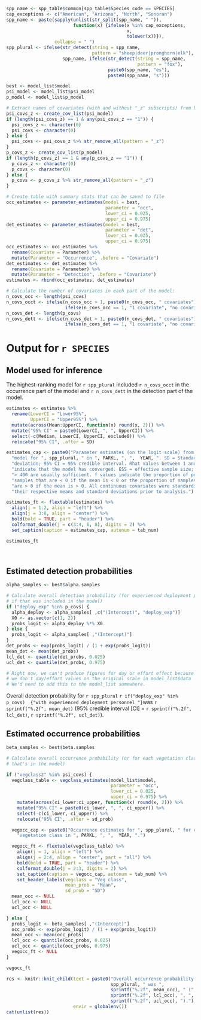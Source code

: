 
```r

spp_name <- spp_table$common[spp_table$Species_code == SPECIES]
cap_exceptions <- c("American", "Arizona", "North", "Sonoran")
spp_name <- paste(sapply(unlist(str_split(spp_name, " ")),
                         function(x) {ifelse(x %in% cap_exceptions,
                                             x,
                                             tolower(x))}),
                  collapse = " ")
spp_plural <- ifelse(str_detect(string = spp_name, 
                                pattern = "sheep|deer|pronghorn|elk"),
                     spp_name, ifelse(str_detect(string = spp_name,
                                                 pattern = "fox"),
                                      paste0(spp_name, "es"), 
                                      paste0(spp_name, "s")))

best <- model_list$model
psi_model <- model_list$psi_model
p_model <- model_list$p_model

# Extract names of covariates (with and without "_z" subscripts) from best model
psi_covs_z <- create_cov_list(psi_model)
if (length(psi_covs_z) == 1 & any(psi_covs_z == "1")) {
  psi_covs_z <- character(0)
  psi_covs <- character(0)
} else {
  psi_covs <- psi_covs_z %>% str_remove_all(pattern = "_z")
}
p_covs_z <- create_cov_list(p_model)
if (length(p_covs_z) == 1 & any(p_covs_z == "1")) {
  p_covs_z <- character(0)
  p_covs <- character(0)
} else {
  p_covs <- p_covs_z %>% str_remove_all(pattern = "_z")
}

# Create table with summary stats that can be saved to file
occ_estimates <- parameter_estimates(model = best,
                                     parameter = "occ",
                                     lower_ci = 0.025,
                                     upper_ci = 0.975)
det_estimates <- parameter_estimates(model = best,
                                     parameter = "det",
                                     lower_ci = 0.025,
                                     upper_ci = 0.975)
occ_estimates <- occ_estimates %>%
  rename(Covariate = Parameter) %>%
  mutate(Parameter = "Occurrence", .before = "Covariate")
det_estimates <- det_estimates %>%
  rename(Covariate = Parameter) %>%
  mutate(Parameter = "Detection", .before = "Covariate")
estimates <- rbind(occ_estimates, det_estimates)

# Calculate the number of covariates in each part of the model:
n_covs_occ <- length(psi_covs)
n_covs_occt <- ifelse(n_covs_occ > 1, paste0(n_covs_occ, " covariates"), 
                      ifelse(n_covs_occ == 1, "1 covariate", "no covariates"))
n_covs_det <- length(p_covs)
n_covs_dett <- ifelse(n_covs_det > 1, paste0(n_covs_det, " covariates"), 
                      ifelse(n_covs_det == 1, "1 covariate", "no covariates"))

```

# Output for `r SPECIES`

## Model used for inference

The highest-ranking model for `r spp_plural` included `r n_covs_occt` in the 
occurrence part of the model and `r n_covs_dett` in the detection part of the
model.

```r

estimates <- estimates %>%
  rename(LowerCI = "Lower95%",
         UpperCI = "Upper95%") %>%
  mutate(across(Mean:UpperCI, function(x) round(x, 2))) %>%
  mutate("95% CI" = paste0(LowerCI, ", ", UpperCI)) %>%
  select(-c(Median, LowerCI, UpperCI, exclude0)) %>%
  relocate("95% CI", .after = SD)

estimates_cap <- paste0("Parameter estimates (on the logit scale) from a ",
  "model for ", spp_plural, " in ", PARKL, ", ",  YEAR, ". SD = Standard ",
  "deviation; 95% CI = 95% credible interval. Rhat values between 1 and 1.05 ",
  "indicate that the model has converged. ESS = effective sample size; values ",
  "> 400 are usually sufficient. f values indicate the proportion of posterior ",
  "samples that are < 0 if the mean is < 0 or the proportion of samples that ",
  "are > 0 if the mean is > 0. All continuous covariates were standardized by ",
  "their respective means and standard deviations prior to analysis.")

estimates_ft <- flextable(estimates) %>%
  align(j = 1:2, align = "left") %>%
  align(j = 3:8, align = "center") %>%
  bold(bold = TRUE, part = "header") %>%
  colformat_double(j = c(3:4, 6, 8), digits = 2) %>%
  set_caption(caption = estimates_cap, autonum = tab_num)

```

```r

estimates_ft

```

<br>

## Estimated detection probabilities

```r

alpha_samples <- best$alpha.samples

# Calculate overall detection probability (for experienced deployment personnel
# if that was included in the model)
if ("deploy_exp" %in% p_covs) {
  alpha_deploy <- alpha_samples[ ,c("(Intercept)", "deploy_exp")]
  X0 <- as.vector(c(1, 2))
  probs_logit <- alpha_deploy %*% X0
} else {
  probs_logit <- alpha_samples[ ,"(Intercept)"]
}
det_probs <- exp(probs_logit) / (1 + exp(probs_logit))
mean_det <- mean(det_probs)
lcl_det <- quantile(det_probs, 0.025)
ucl_det <- quantile(det_probs, 0.975)

# Right now, we can't produce figures for day or effort effect because 
# we don't day/effort values on the original scale in model_list$data
# We'd need to add this to the model_list somewhere.

```

Overall detection probability for `r spp_plural` `r if("deploy_exp" %in% p_covs) 
{"with experienced deployment personnel "}`was `r sprintf("%.2f", mean_det)` 
(95% credible interval [CI] = `r sprintf("%.2f", lcl_det)`, 
`r sprintf("%.2f", ucl_det)`). 

## Estimated occurrence probabilities

```r

beta_samples <- best$beta.samples

# Calculate overall occurrence probability (or for each vegetation class if 
# that's in the model)

if ("vegclass2" %in% psi_covs) {
  vegclass_table <- vegclass_estimates(model_list$model,
                                       parameter = "occ",
                                       lower_ci = 0.025,
                                       upper_ci = 0.975) %>%
    mutate(across(ci_lower:ci_upper, function(x) round(x, 2))) %>%
    mutate("95% CI" = paste0(ci_lower, ", ", ci_upper)) %>%
    select(-c(ci_lower, ci_upper)) %>%
    relocate("95% CI", .after = sd_prob)

  vegocc_cap <- paste0("Occurrence estimates for ", spp_plural, " for each ",
    "vegetation class in ", PARKL, ", ",  YEAR, ".")

  vegocc_ft <- flextable(vegclass_table) %>%
    align(j = 1, align = "left") %>%
    align(j = 2:4, align = "center", part = "all") %>%
    bold(bold = TRUE, part = "header") %>%
    colformat_double(j = 2:3, digits = 2) %>%
    set_caption(caption = vegocc_cap, autonum = tab_num) %>%
    set_header_labels(vegclass = "Veg class",
                      mean_prob = "Mean",
                      sd_prob = "SD")
  mean_occ <- NULL
  lcl_occ <- NULL
  ucl_occ <- NULL

} else {
  probs_logit <- beta_samples[ ,"(Intercept)"]
  occ_probs <- exp(probs_logit) / (1 + exp(probs_logit))
  mean_occ <- mean(occ_probs)
  lcl_occ <- quantile(occ_probs, 0.025)
  ucl_occ <- quantile(occ_probs, 0.975)
  vegocc_ft <- NULL
}

```

```r

vegocc_ft

```

```r

res <- knitr::knit_child(text = paste0("Overall occurrence probability for ",
                                       spp_plural, " was ", 
                                       sprintf("%.2f", mean_occ), " (", 
                                       sprintf("%.2f", lcl_occ), ", ", 
                                       sprintf("%.2f", ucl_occ), ")."),
                         envir = globalenv())
cat(unlist(res))

```

